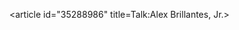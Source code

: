 <article id="35288986" title=Talk:Alex Brillantes, Jr.>
	<talkpage id="35288986" title="Talk:Alex Brillantes, Jr.">
{{WikiProject Biography|living=yes
|class=Stub
|auto=yes
}}
{{WikiProject Tambayan Philippines}}
	</talkpage>
</article>